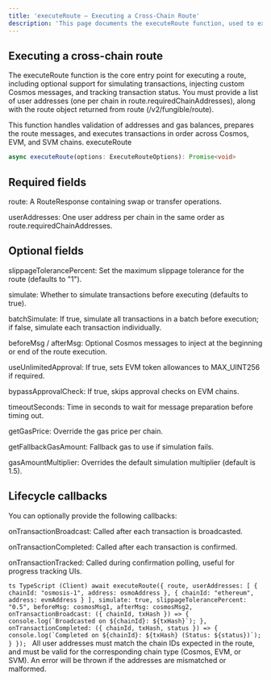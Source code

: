 ```yaml
---
title: 'executeRoute – Executing a Cross-Chain Route'
description: 'This page documents the executeRoute function, used to execute a token transfer/swap using a route from /v2/fungible/route API'
---
```


## Executing a cross-chain route

The executeRoute function is the core entry point for executing a route, including optional support for simulating transactions, injecting custom Cosmos messages, and tracking transaction status.
You must provide a list of user addresses (one per chain in route.requiredChainAddresses), along with the route object returned from route (/v2/fungible/route).

<Info> This function handles validation of addresses and gas balances, prepares the route messages, and executes transactions in order across Cosmos, EVM, and SVM chains. </Info>
executeRoute

```ts
async executeRoute(options: ExecuteRouteOptions): Promise<void>
```

## Required fields
route: A RouteResponse containing swap or transfer operations.

userAddresses: One user address per chain in the same order as route.requiredChainAddresses.

## Optional fields
slippageTolerancePercent: Set the maximum slippage tolerance for the route (defaults to "1").

simulate: Whether to simulate transactions before executing (defaults to true).

batchSimulate: If true, simulate all transactions in a batch before execution; if false, simulate each transaction individually.

beforeMsg / afterMsg: Optional Cosmos messages to inject at the beginning or end of the route execution.

useUnlimitedApproval: If true, sets EVM token allowances to MAX_UINT256 if required.

bypassApprovalCheck: If true, skips approval checks on EVM chains.

timeoutSeconds: Time in seconds to wait for message preparation before timing out.

getGasPrice: Override the gas price per chain.

getFallbackGasAmount: Fallback gas to use if simulation fails.

gasAmountMultiplier: Overrides the default simulation multiplier (default is 1.5).

## Lifecycle callbacks
You can optionally provide the following callbacks:

onTransactionBroadcast: Called after each transaction is broadcasted.

onTransactionCompleted: Called after each transaction is confirmed.

onTransactionTracked: Called during confirmation polling, useful for progress tracking UIs.

<CodeGroup> ```ts TypeScript (Client) await executeRoute({ route, userAddresses: [ { chainId: "osmosis-1", address: osmoAddress }, { chainId: "ethereum", address: evmAddress } ], simulate: true, slippageTolerancePercent: "0.5", beforeMsg: cosmosMsg1, afterMsg: cosmosMsg2, onTransactionBroadcast: ({ chainId, txHash }) => { console.log(`Broadcasted on ${chainId}: ${txHash}`); }, onTransactionCompleted: ({ chainId, txHash, status }) => { console.log(`Completed on ${chainId}: ${txHash} (Status: ${status})`); } }); ``` </CodeGroup> <Warning> All user addresses must match the chain IDs expected in the route, and must be valid for the corresponding chain type (Cosmos, EVM, or SVM). An error will be thrown if the addresses are mismatched or malformed. </Warning>